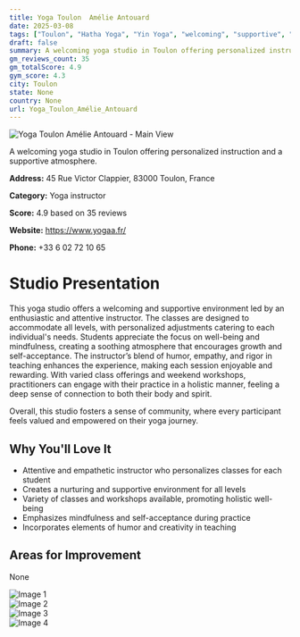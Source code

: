 ```yaml
---
title: Yoga Toulon  Amélie Antouard
date: 2025-03-08
tags: ["Toulon", "Hatha Yoga", "Yin Yoga", "welcoming", "supportive", "Toulon"]  
draft: false
summary: A welcoming yoga studio in Toulon offering personalized instruction and a supportive atmosphere.
gm_reviews_count: 35
gm_totalScore: 4.9
gym_score: 4.3
city: Toulon
state: None
country: None
url: Yoga_Toulon_Amélie_Antouard
---
```


<div className="aspect-[16/9] relative my-8">
  <img 
    src="https://lh5.googleusercontent.com/p/AF1QipNLcgvzD-x20R661akFha6AdCGivY2zrsnRib9k=w1920-h1080-k-no"
    alt="Yoga Toulon  Amélie Antouard - Main View"
    className="object-cover absolute inset-0 w-full h-full rounded-lg"
  />
</div>

A welcoming yoga studio in Toulon offering personalized instruction and a supportive atmosphere.

**Address:** 45 Rue Victor Clappier, 83000 Toulon, France

**Category:** Yoga instructor

**Score:** 4.9 based on 35 reviews

**Website:** https://www.yogaa.fr/

**Phone:** +33 6 02 72 10 65

# Studio Presentation

This yoga studio offers a welcoming and supportive environment led by an enthusiastic and attentive instructor. The classes are designed to accommodate all levels, with personalized adjustments catering to each individual's needs. Students appreciate the focus on well-being and mindfulness, creating a soothing atmosphere that encourages growth and self-acceptance. The instructor’s blend of humor, empathy, and rigor in teaching enhances the experience, making each session enjoyable and rewarding. With varied class offerings and weekend workshops, practitioners can engage with their practice in a holistic manner, feeling a deep sense of connection to both their body and spirit.

Overall, this studio fosters a sense of community, where every participant feels valued and empowered on their yoga journey.

## Why You'll Love It

- Attentive and empathetic instructor who personalizes classes for each student
- Creates a nurturing and supportive environment for all levels
- Variety of classes and workshops available, promoting holistic well-being
- Emphasizes mindfulness and self-acceptance during practice
- Incorporates elements of humor and creativity in teaching

## Areas for Improvement

None

<div className="grid grid-cols-1 xl:grid-cols-2 gap-4 my-8">
<div className="aspect-[4/3] relative"><img src="https://lh5.googleusercontent.com/p/AF1QipO8fj5ShjVRrVhYkoW-VXRtUrN2z3k0Rn4t6W4G=w1920-h1080-k-no" alt="Image 1" className="object-cover absolute inset-0 w-full h-full rounded-lg" /></div>
<div className="aspect-[4/3] relative"><img src="https://lh5.googleusercontent.com/p/AF1QipO92G-3Q6c1qgyIhunpJ_4MJDjal6L3LOv2y6fY=w1920-h1080-k-no" alt="Image 2" className="object-cover absolute inset-0 w-full h-full rounded-lg" /></div>
<div className="aspect-[4/3] relative"><img src="https://lh5.googleusercontent.com/p/AF1QipP8rYg4fUfvhlHpYmQQ4nekPvPcqSLy3H-BOJjo=w1920-h1080-k-no" alt="Image 3" className="object-cover absolute inset-0 w-full h-full rounded-lg" /></div>
<div className="aspect-[4/3] relative"><img src="https://lh5.googleusercontent.com/p/AF1QipPMupD4sbXl__T2gt43FYnUa8VHsRkx6AXwrp4R=w1920-h1080-k-no" alt="Image 4" className="object-cover absolute inset-0 w-full h-full rounded-lg" /></div>
</div>